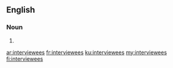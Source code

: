 {{also|interviewées}}
==English==

===Noun===
{{head|en|noun plural form}}

# {{plural of|interviewee|lang=en}}

[[ar:interviewees]]
[[fr:interviewees]]
[[ku:interviewees]]
[[my:interviewees]]
[[fi:interviewees]]